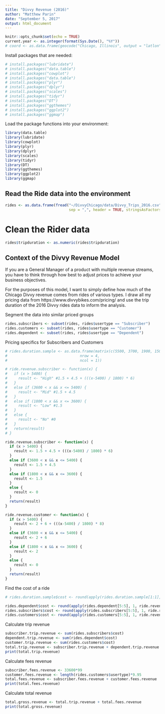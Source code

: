 ```yaml
---
title: "Divvy Revenue (2016)"
author: "Matthew Parin"
date: "September 5, 2017"
output: html_document
---
```


```r
knitr::opts_chunk$set(echo = TRUE)
current.year <- as.integer(format(Sys.Date(), "%Y"))
# coord <- as.data.frame(geocode("Chicago, Illinois", output = "latlon"))
```

Install packages that are needed:
```r
# install.packages("lubridate")
# install.packages("data.table")
# install.packages("cowplot")
# install.packages("data.table")
# install.packages("plyr")
# install.packages("dplyr")
# install.packages("scales")
# install.packages("tidyr")
# install.packages("DT")
# install.packages("ggthemes")
# install.packages("ggplot2")
# install.packages("ggmap")
```

Load the package functions into your environment:
```r
library(data.table)
library(lubridate)
library(cowplot)
library(plyr)
library(dplyr)
library(scales)
library(tidyr)
library(DT)
library(ggthemes)
library(ggplot2)
library(ggmap)
```

## Read the Ride data into the environment

```r
rides <- as.data.frame(fread("~/DivvyChicago/data/Divvy_Trips_2016.csv",
                             sep = ",", header = TRUE, stringsAsFactors = FALSE))
```

# Clean the Rider data

```r
rides$tripduration <- as.numeric(rides$tripduration)
```


## Context of the Divvy Revenue Model

If you are a General Manager of a product with multiple revenue streams, you have to think through how best to adjust prices to achieve your business objectives.

For the purposes of this model, I want to simply define how much of the Chicago Divvy revenue comes from rides of various types. I draw all my pricing data from https://www.divvybikes.com/pricing/ and use the trip duration of the 2016 Divvy rides data to inform the analysis.

Segment the data into similar priced groups
```r
rides.subscribers <- subset(rides, rides$usertype == "Subscriber")
rides.customers <- subset(rides, rides$usertype == "Customer")
rides.dependent <- subset(rides, rides$usertype == "Dependent")
```

Pricing specifics for Subscribers and Customers
```r
# rides.duration.sample <- as.data.frame(matrix(c(5500, 3700, 1900, 1500),
#                                 nrow = 4,
#                                 ncol = 1))

# ride.revenue.subscriber <- function(x) {
#   if (x > 5400) {
#     result <- "High" #1.5 + 4.5 + (((x-5400) / 1800) * 6)
#   }
#   else if (3600 < x && x <= 5400) {
#     result <- "Mid" #1.5 + 4.5
#   }
#   else if (1800 < x && x <= 3600) {
#     result <- "Low" #1.5
#   }
#   else {
#     result <- "No" #0
#   }
#   return(result)
# }

ride.revenue.subscriber <- function(x) {
  if (x > 5400) {
    result <- 1.5 + 4.5 + (((x-5400) / 1800) * 6)
  }
  else if (3600 < x && x <= 5400) {
    result <- 1.5 + 4.5
  }
  else if (1800 < x && x <= 3600) {
    result <- 1.5
  }
  else {
    result <- 0
  }
  return(result)
}

ride.revenue.customer <- function(x) {
  if (x > 5400) {
    result <- 2 + 6 + (((x-5400) / 1800) * 8)
  }
  else if (3600 < x && x <= 5400) {
    result <- 2 + 6
  }
  else if (1800 < x && x <= 3600) {
    result <- 2
  }
  else {
    result <- 0
  }
  return(result)
}
```

Find the cost of a ride
```r
# rides.duration.sample$cost <- round(apply(rides.duration.sample[1:1], 1, ride.revenue.subscriber), digits = 2)

rides.dependent$cost <- round(apply(rides.dependent[5:5], 1, ride.revenue.subscriber), digits = 2)
rides.subscribers$cost <- round(apply(rides.subscribers[5:5], 1, ride.revenue.subscriber), digits = 2)
rides.customers$cost <- round(apply(rides.customers[5:5], 1, ride.revenue.customer), digits = 2)
```

Calculate trip revenue
```r
subscriber.trip.revenue <- sum(rides.subscribers$cost)
dependent.trip.revenue <- sum(rides.dependent$cost)
customer.trip.revenue <- sum(rides.customers$cost)
total.trip.revenue <- subscriber.trip.revenue + dependent.trip.revenue + customer.trip.revenue
print(total.trip.revenue)
```

Calculate fees revenue
```r
subscriber.fees.revenue <- 33600*99
customer.fees.revenue <- length(rides.customers$usertype)*9.95
total.fees.revenue <- subscriber.fees.revenue + customer.fees.revenue
print(total.fees.revenue)
```

Calculate total revenue
```r
total.gross.revenue <- total.trip.revenue + total.fees.revenue
print(total.gross.revenue)
```

